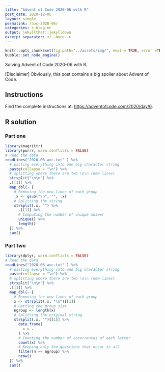```yaml
---
title: "Advent of Code 2020-06 with R"
post_date: 2020-12-06
layout: single
permalink: /aoc-2020-06/
categories: r-blog-en
output: jekyllthat::jekylldown
excerpt_separator: <!--more-->
---
```


```r
knitr::opts_chunk$set(fig.path="../assets/img/", eval = TRUE, error =TRUE, warning = FALSE)
bubble::set_node_engine()
```

Solving Advent of Code 2020-06 with R. 

[Disclaimer] Obviously, this post contains a big spoiler about Advent of Code.

## Instructions

Find the complete instructions at: <https://adventofcode.com/2020/day/6>. 

## R solution

### Part one

```r
library(magrittr)
library(purrr, warn.conflicts = FALSE)
# Read the data
readLines("2020-06-aoc.txt" ) %>% 
  # pasting everything into one big character string
  paste(collapse = "\n") %>% 
  # splitting where there are two \n\n (new lines)
  strsplit("\n\n") %>% 
  .[[1]] %>%
  map_dbl(~ {
    # Removing the new lines of each group
    .x <- gsub("\n", "", .x)
    # Splitting the string
    strsplit(.x, "") %>%
      .[[1]] %>% 
      # Computing the number of unique answer
      unique() %>%
      length()
  }) %>%
  sum()

```


### Part two 

```r
library(dplyr, warn.conflicts = FALSE)
# Read the data
readLines("2020-06-aoc.txt" ) %>% 
  # pasting everything into one big character string
  paste(collapse = "\n") %>% 
  # splitting where there are two \n\n (new lines)
  strsplit("\n\n") %>% 
  .[[1]] %>%
  map_dbl(~ {
    # Removing the new lines of each group
    x <- strsplit(.x, "\n")[[1]]
    # Getting the group size
    ngroup <- length(x)
    # Splitting the original string
    strsplit(.x, "")[[1]] %>%
      data.frame(
        x = .
      ) %>%
      # Counting the number of occurrences of each letter
      count(x) %>%
      # Keeping only the questions that occur in all
      filter(n == ngroup) %>%
      nrow()
  }) %>%
  sum()
```
